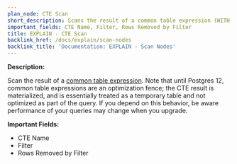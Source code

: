 ```yaml
---
plan_node: CTE Scan
short_description: Scans the result of a common table expression (WITH clause).
important_fields: CTE Name, Filter, Rows Removed by Filter
title: EXPLAIN - CTE Scan
backlink_href: /docs/explain/scan-nodes
backlink_title: 'Documentation: EXPLAIN - Scan Nodes'
---
```


**Description:**

Scan the result of a [common table expression](https://www.postgresql.org/docs/current/queries-with.html). Note that until Postgres 12, common table expressions are an optimization fence; the CTE result is materialized, and is essentially treated as a temporary table and not optimized as part of the query. If you depend on this behavior, be aware performance of your queries may change when you upgrade.

**Important Fields:**

- CTE Name
- Filter
- Rows Removed by Filter
